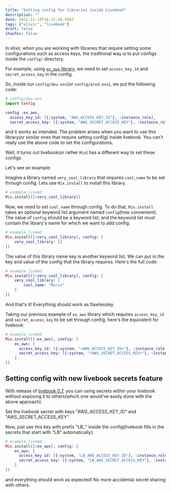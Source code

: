 ```yaml
---
title: "Setting config for libraries inside Livebook"
description: ""
date: 2022-11-19T16:12:58.594Z
tags: ["elixir", "livebook"]
draft: false
showToc: false
---
```


In elixir, when you are working with libraries that require setting some configurations such as access keys, the traditional way is to put configs inside the `config/` directory.

For example, using [`ex_aws` library](https://github.com/ex-aws/ex_aws), we need to set `access_key_id` and `secret_access_key` in the config.

So, inside our `config/dev.exs`(or `config/prod.exs`), we put the following code:

```elixir
# config/dev.exs
import Config

config :ex_aws,
  access_key_id: [{:system, "AWS_ACCESS_KEY_ID"}, :instance_role],
  secret_access_key: [{:system, "AWS_SECRET_ACCESS_KEY"}, :instance_role]
```

and it works as intended. The problem arises when you want to use this library(or similar ones that require setting config) inside livebook. You can't really use the above code to set the configurations.

Well, it turns out livebook(or rather `Mix`) has a different way to set these configs.

Let's see an example:

Imagine a library named `very_cool_library` that requires `cool_name` to be set through config. Lets use `Mix.install` to install this library.

```elixir
# example.livemd
Mix.install([:very_cool_library])
```

Now, we need to set `cool_name` through config. To do that, `Mix.install` takes an optional keyword list argument named `config`(how convenient). The value of `config` should be a keyword list, and the keyword list must contain the library's name for which we want to add config.

```elixir
# example.livemd
Mix.install([:very_cool_library], config: [
	very_cool_library: []
])
```

The value of this library name key is another keyword list. We can put in the key and value of the config that the library requires. Here's the full code:

```elixir
# example.livemd
Mix.install([:very_cool_library], config: [
	very_cool_library: [
		cool_name: "Mario"
	]
])
```

And that's it! Everything should work as flawlessley.

Taking our previous example of `ex_aws` library which requires `access_key_id` and `secret_access_key` to be set through config, here's the equivalent for livebook:

```elixir
# example.livemd
Mix.install([:ex_aws], config: [
	ex_aws: [
      access_key_id: [{:system, "<AWS_ACCESS_KEY_ID>"}, :instance_role], # or key as a string
      secret_access_key: [{:system, "<AWS_SECRET_ACCESS_KEY>"}, :instance_role] # or key as a string
	]
])
```

## Setting config with new livebook secrets feature

With release of [livebook 0.7](https://news.livebook.dev/whats-new-in-livebook-0.7-2wOPsY), you can using secrets within your livebook without exposing it to others(which one would've easily done with the above approach).

Set the livebook secret with keys "AWS_ACCESS_KEY_ID" and "AWS_SECRET_ACCESS_KEY".

Now, just use this key with prefix "LB\_" inside the config(livebook fills in the secrets that start with "LB" automatically):

```elixir
# example.livemd
Mix.install([:ex_aws], config: [
	ex_aws: [
      access_key_id: [{:system, "LB_AWS_ACCESS_KEY_ID"}, :instance_role],
      secret_access_key: [{:system, "LB_AWS_SECRET_ACCESS_KEY"}, :instance_role]
	]
])
```

and everything should work as expected! No more accidental secret sharing with others.
